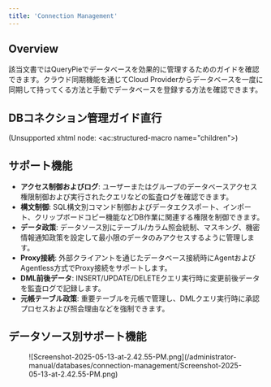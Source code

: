 ```yaml
---
title: 'Connection Management'
---
```


## Overview

該当文書ではQueryPieでデータベースを効果的に管理するためのガイドを確認できます。クラウド同期機能を通じてCloud Providerからデータベースを一度に同期して持ってくる方法と手動でデータベースを登録する方法を確認できます。

## DBコネクション管理ガイド直行

(Unsupported xhtml node: &lt;ac:structured-macro name="children"&gt;)

## サポート機能

* **アクセス制御およびログ**: ユーザーまたはグループのデータベースアクセス権限制御および実行されたクエリなどの監査ログを確認できます。
* **構文制御**: SQL構文別コマンド制御およびデータエクスポート、インポート、クリップボードコピー機能などDB作業に関連する権限を制御できます。
* **データ政策**: データソース別にテーブル/カラム照会統制、マスキング、機密情報通知政策を設定して最小限のデータのみアクセスするように管理します。
* **Proxy接続**: 外部クライアントを通じたデータベース接続時にAgentおよびAgentless方式でProxy接続をサポートします。
* **DML前後データ**: INSERT/UPDATE/DELETEクエリ実行時に変更前後データを監査ログで記録します。
* **元帳テーブル政策**: 重要テーブルを元帳で管理し、DMLクエリ実行時に承認プロセスおよび照会理由などを強制できます。

## データソース別サポート機能

<figure data-layout="center" data-align="center">
![Screenshot-2025-05-13-at-2.42.55-PM.png](/administrator-manual/databases/connection-management/Screenshot-2025-05-13-at-2.42.55-PM.png)
</figure>


